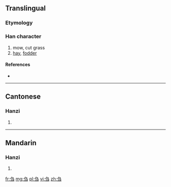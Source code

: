 {{also|芻}}
==Translingual==

===Etymology===
{{Han simp|芻}}

===Han character===
{{Han char|rn=18|rad=刀|as=03|sn=5|four=|canj=弓尸一 (NSM)}}

# mow, cut grass
# [[hay]], [[fodder]]

====References====
* {{Han ref|kx=0137.021|hdz=10323.120|uh=520D|ud=21005}}

----

==Cantonese==

===Hanzi===
{{yue-hanzi|jyut=|y=cho1|tra=芻}}

# {{defn|Cantonese|sort=刀03}}

----

==Mandarin==

===Hanzi===
{{cmn-hanzi|tra=芻|pin=[[chú]] ([[chu2]])|wg=ch'u<sup>2</sup>}}

# {{defn|Mandarin|sort=刀03}}

[[fr:刍]]
[[mg:刍]]
[[pl:刍]]
[[vi:刍]]
[[zh:刍]]